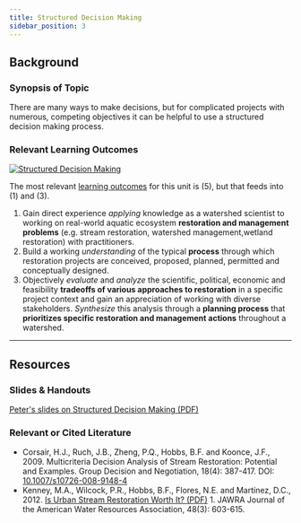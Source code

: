 ```yaml
---
title: Structured Decision Making
sidebar_position: 3
---
```



## Background

### Synopsis of Topic

There are many ways to make decisions, but for complicated projects with numerous, competing objectives it can be helpful to use a structured decision making process.

### Relevant Learning Outcomes

[![Structured Decision Making](/img/SDM.png)](/img/SDM.png)

The most relevant [learning outcomes](/Syllabus/Learning_Outcomes) for this unit is (5), but that feeds into (1) and (3).

1. Gain direct experience *applying* knowledge as a watershed scientist to working on real-world aquatic ecosystem **restoration and management problems** (e.g. stream restoration, watershed management,wetland restoration) with practitioners. 
2. Build a working *understanding* of the typical **process** through which restoration projects are conceived, proposed, planned, permitted and conceptually designed. 
3. Objectively *evaluate* and *analyze* the scientific, political, economic and feasibility **tradeoffs of various approaches to restoration** in a specific project context and gain an appreciation of working with diverse stakeholders. *Synthesize* this analysis through a **planning process** that **prioritizes specific restoration and management actions** throughout a watershed.

------
## Resources

### Slides & Handouts


[Peter's slides on Structured Decision Making (PDF)](https://s3-us-west-2.amazonaws.com/etalweb.joewheaton.org/Courses/WATS5340/2018/14SEP2018_RestoPlanningProcess_MCDA_prw.pdf)

### Relevant or Cited Literature

- Corsair, H.J., Ruch, J.B., Zheng, P.Q., Hobbs, B.F. and Koonce, J.F., 2009. Multicriteria Decision Analysis of Stream Restoration: Potential and Examples. Group Decision and Negotiation, 18(4): 387-417. DOI: [10.1007/s10726-008-9148-4](http://dx.doi.org/10.1007/s10726-008-9148-4)
- Kenney, M.A., Wilcock, P.R., Hobbs, B.F., Flores, N.E. and Martínez, D.C., 2012. [Is Urban Stream Restoration Worth It? (PDF)](http://all-geo.org/jefferson/wp-content/uploads/2012/12/Kenney-2012-is-urban-restoration-worth-it.pdf) 1. JAWRA Journal of the American Water Resources Association, 48(3): 603-615.

